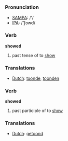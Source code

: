 === Pronunciation ===
*[[w:SAMPA|SAMPA]]: /'/
*[[w:IPA|IPA]]: /'ʃowd/

=== Verb ===

'''showed'''

# past tense of to [[show]]

=== Translations ===
*[[Dutch]]: [[toonde]], [[toonden]]

=== Verb ===

'''showed'''

# past participle of to [[show]]

=== Translations ===
*[[Dutch]]: [[getoond]]